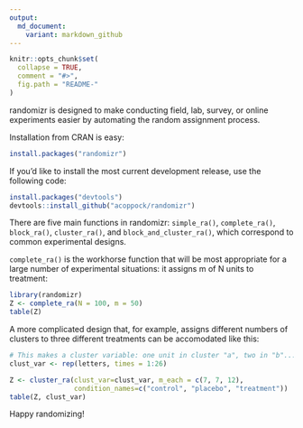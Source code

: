 ```yaml
---
output:
  md_document:
    variant: markdown_github
---
```


<!-- README.md is generated from README.Rmd. Please edit that file -->

```r
knitr::opts_chunk$set(
  collapse = TRUE,
  comment = "#>",
  fig.path = "README-"
)
```

randomizr is designed to make conducting field, lab, survey, or online experiments easier by automating the random assignment process.  

Installation from CRAN is easy:

```r
install.packages("randomizr")
```

If you'd like to install the most current development release, use the following code:

```r
install.packages("devtools")
devtools::install_github("acoppock/randomizr")
```

There are five main functions in randomizr: `simple_ra()`, `complete_ra()`, `block_ra()`, `cluster_ra()`, and `block_and_cluster_ra()`, which correspond to common experimental designs. 

`complete_ra()` is the workhorse function that will be most appropriate for a large number of experimental situations: it assigns m of N units to treatment:

```r
library(randomizr)
Z <- complete_ra(N = 100, m = 50)
table(Z)
```

A more complicated design that, for example, assigns different numbers of clusters to three different treatments can be accomodated like this:

```r
# This makes a cluster variable: one unit in cluster "a", two in "b"...
clust_var <- rep(letters, times = 1:26)

Z <- cluster_ra(clust_var=clust_var, m_each = c(7, 7, 12),
                condition_names=c("control", "placebo", "treatment"))
table(Z, clust_var)
```

Happy randomizing!
